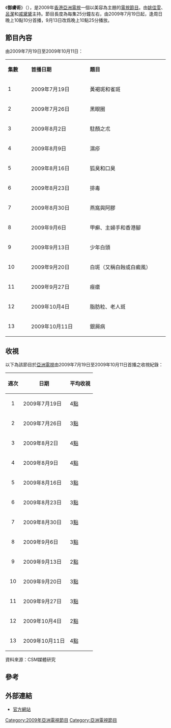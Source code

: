 {{亞視節目
| 中文節目名=御膚術
| 英文節目名={{lang|en|Natural Beauty}}
| 圖像=
| 製作年份=2009年
| aTV-11首播日期=2009年7月19日－10月11日
| aTV-11首播時間=
| 監製=
| 集數=13
| 類型=時尚美容
| 製作公司=[[香港|香港]][[亞洲電視|亞洲電視]]
| 主持=[[姚佳雯|姚佳雯]]、[[呂潔|呂　潔]]、[[戚黛黛|戚黛黛]]
| 網頁=https://web.archive.org/web/20091125074106/http://www.hkatv.com/v3/infoprogram/09/Natural_Beauty/
}}
《'''御膚術'''》（{{lang-en|'''Natural Beauty'''}}），是2009年[[香港|香港]][[亞洲電視|亞洲電視]]一個以美容為主題的[[電視節目|電視節目]]。由[[姚佳雯|姚佳雯]]、[[呂潔|呂潔]]和[[戚黛黛|戚黛黛]]主持。節目長度為每集25分鐘左右，由2009年7月19日起，逢周日晚上10點10分首播，9月13日改爲晚上10點25分播放。

==節目內容==
由2009年7月19日至2009年10月11日：
{|class="wikitable" style="width:40%"
|- style="background:magenta; color:white" align=center
|style="width:5%"|'''集數'''||style="width:15%"|'''首播日期'''||style="width:20%"|'''題目'''
|-
|1||2009年7月19日||黃褐斑和雀斑
|-
|2||2009年7月26日||黑眼圈
|-
|3||2009年8月2日||駐顏之朮
|-
|4||2009年8月9日||濕疹
|-
|5||2009年8月16日||狐臭和口臭
|-
|6||2009年8月23日||排毒
|-
|7||2009年8月30日||燕窩與阿膠
|-
|8||2009年9月6日||甲癬、主婦手和香港腳
|-
|9||2009年9月13日||少年白頭
|-
|10||2009年9月20日||白斑（又稱白蝕或白癜風）
|-
|11||2009年9月27日||痤瘡
|-
|12||2009年10月4日||脂肪粒、老人斑
|-
|13||2009年10月11日||銀屑病 
|}

==收視==
以下為該節目於[[亞洲電視|亞洲電視]]由2009年7月19日至2009年10月11日首播之收視紀錄：

{| border=1
!週次!!日期!!平均收視
|-
|align=center|1||2009年7月19日||4[[收視點|點]]
|-
|align=center|2||2009年7月26日||3[[收視點|點]]
|-
|align=center|3||2009年8月2日||4[[收視點|點]]
|-
|align=center|4||2009年8月9日||4[[收視點|點]]
|-
|align=center|5||2009年8月16日||3[[收視點|點]]
|-
|align=center|6||2009年8月23日||3[[收視點|點]]
|-
|align=center|7||2009年8月30日||3[[收視點|點]]
|-
|align=center|8||2009年9月6日||3[[收視點|點]]
|-
|align=center|9||2009年9月13日||2[[收視點|點]]
|-
|align=center|10||2009年9月20日||3[[收視點|點]]
|-
|align=center|11||2009年9月27日||3[[收視點|點]]
|-
|align=center|12||2009年10月4日||2[[收視點|點]]
|-
|align=center|13||2009年10月11日||4[[收視點|點]]
|}

資料來源：CSM媒體研究

==參考==
{{reflist|2}}

==外部連結==
*[https://web.archive.org/web/20091125074106/http://www.hkatv.com/v3/infoprogram/09/Natural_Beauty/ 官方網站]

[[Category:2009年亞洲電視節目|Category:2009年亞洲電視節目]]
[[Category:亞洲電視節目|Category:亞洲電視節目]]